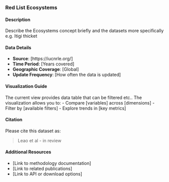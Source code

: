 ### Red List Ecosystems

#### Description
Describe the Ecosystems concept briefly and the datasets more specifically
e.g. Itigi thicket

#### Data Details
- **Source**: [https://iucnrle.org/]
- **Time Period**: [Years covered]
- **Geographic Coverage**: [Global]
- **Update Frequency**: [How often the data is updated]

#### Visualization Guide
The current view provides data table that can be filtered etc.. The visualization allows you to:
- Compare [variables] across [dimensions]
- Filter by [available filters]
- Explore trends in [key metrics]

#### Citation
Please cite this dataset as:

> Leao et al - in review

#### Additional Resources
- [Link to methodology documentation]
- [Link to related publications]
- [Link to API or download options]

